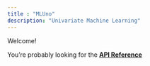 ```yaml
---
title : "MLUno"
description: "Univariate Machine Learning"
---
```

Welcome!

You're probably looking for the [**API Reference**](reference/index.qmd)